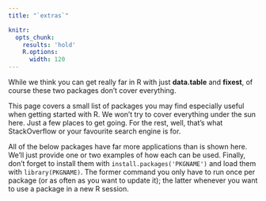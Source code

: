 ```yaml
---
title: "`extras`"

knitr:
  opts_chunk:
    results: 'hold'
    R.options:
      width: 120
---
```


While we think you can get really far in R with just **data.table** and 
**fixest**, of course these two packages don't cover everything.

This page covers a small list of packages you may find especially useful when 
getting started with R. We won't try to cover everything under the sun here. 
Just a few places to get going. For the rest, well, that's what StackOverflow
or your favourite search engine is for.

All of the below packages have far more applications than is shown here. We'll 
just provide one or two examples of how each can be used. Finally, don't forget 
to install them with `install.packages('PKGNAME')` and load them with 
`library(PKGNAME)`. The former command you only have to run once per package (or 
as often as you want to update it); the latter whenever you want to use a 
package in a new R session.
